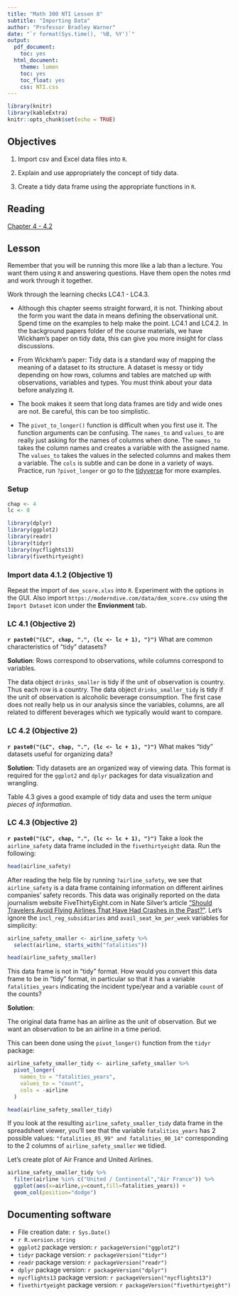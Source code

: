 ```yaml
---
title: "Math 300 NTI Lesson 8"
subtitle: "Importing Data"
author: "Professor Bradley Warner"
date: "`r format(Sys.time(), '%B, %Y')`"
output:
  pdf_document:
    toc: yes
  html_document:
    theme: lumen
    toc: yes
    toc_float: yes
    css: NTI.css
---
```



```r
library(knitr)
library(kableExtra)
knitr::opts_chunk$set(echo = TRUE)
```

## Objectives

1. Import csv and Excel data files into `R`.  

2. Explain and use appropriately the concept of tidy data. 

3. Create a tidy data frame using the appropriate functions in `R`. 

## Reading 

[Chapter 4 - 4.2](https://moderndive.com/4-tidy.html)

## Lesson 

Remember that you will be running this more like a lab than a lecture. You want them using `R` and answering questions. Have them open the notes rmd and work through it together.

Work through the learning checks LC4.1 - LC4.3.

+ Although this chapter seems straight forward, it is not. Thinking about the form you want the data in means defining the observational unit. Spend time on the examples to help make the point. LC4.1 and LC4.2. In the background papers folder of the course materials, we have Wickham's paper on tidy data, this can give you more insight for class discussions.

+ From Wickham's paper: Tidy data is a standard way of mapping the meaning of a dataset to its structure. A dataset is messy or tidy depending on how rows, columns and tables are matched up with observations, variables and types. You must think about your data before analyzing it. 

+ The book makes it seem that long data frames are tidy and wide ones are not. Be careful, this can be too simplistic. 

+ The `pivot_to_longer()` function is difficult when you first use it. The function arguments can be confusing. The `names_to` and `values_to` are really just asking for the names of columns when done. The `names_to` takes the column names and creates a variable with the assigned name. The `values_to` takes the values in the selected columns and makes them a variable. The `cols` is subtle and can be done in a variety of ways. Practice, run `?pivot_longer` or go to the [tidyverse](https://tidyr.tidyverse.org/dev/articles/pivot.html#pew) for more examples.  

### Setup

```r
chap <- 4
lc <- 0
```

```r
library(dplyr)
library(ggplot2)
library(readr)
library(tidyr)
library(nycflights13)
library(fivethirtyeight)
``` 

### Import data 4.1.2 (Objective 1)

Repeat the import of `dem_score.xlxs` into `R`. Experiment with the options in the GUI. Also import `https://moderndive.com/data/dem_score.csv` using the `Import Dataset` icon under the **Envionment** tab.

### LC 4.1 (Objective 2)

**`r paste0("(LC", chap, ".", (lc <- lc + 1), ")")`** What are common characteristics of "tidy" datasets?

**Solution**: Rows correspond to observations, while columns correspond to variables.  

The data object `drinks_smaller` is tidy if the unit of observation is country. Thus each row is a country. The data object `drinks_smaller_tidy` is tidy if the unit of observation is alcoholic beverage consumption. The first case does not really help us in our analysis since the variables, columns, are all related to different beverages which we typically would want to compare.

### LC 4.2 (Objective 2)

**`r paste0("(LC", chap, ".", (lc <- lc + 1), ")")`** What makes "tidy" datasets useful for organizing data?

**Solution**: Tidy datasets are an organized way of viewing data. This format is required for the `ggplot2` and `dplyr` packages for data visualization and wrangling. 

Table 4.3 gives a good example of tidy data and uses the term *unique pieces of information*. 

### LC 4.3 (Objective 2)

**`r paste0("(LC", chap, ".", (lc <- lc + 1), ")")`** Take a look the `airline_safety` data frame included in the `fivethirtyeight` data. Run the following:

```r
head(airline_safety)
```

After reading the help file by running `?airline_safety`, we see that `airline_safety` is a data frame containing information on different airlines companies' safety records. This data was originally reported on the data journalism website FiveThirtyEight.com in Nate Silver's article ["Should Travelers Avoid Flying Airlines That Have Had Crashes in the Past?"](https://fivethirtyeight.com/features/should-travelers-avoid-flying-airlines-that-have-had-crashes-in-the-past/). Let's ignore the `incl_reg_subsidiaries` and `avail_seat_km_per_week` variables for simplicity:

```r
airline_safety_smaller <- airline_safety %>%
  select(airline, starts_with("fatalities"))
```


```r
head(airline_safety_smaller)
```

This data frame is not in "tidy" format. How would you convert this data frame to be in "tidy" format, in particular so that it has a variable `fatalities_years` indicating the incident type/year and a variable `count` of the counts?

**Solution**: 

The original data frame has an airline as the unit of observation. But we want an observation to be an airline in a time period. 

This can been done using the `pivot_longer()` function from the `tidyr` package:

```r
airline_safety_smaller_tidy <- airline_safety_smaller %>%
  pivot_longer(
    names_to = "fatalities_years",
    values_to = "count",
    cols = -airline
  )
```


```r
head(airline_safety_smaller_tidy)
```


If you look at the resulting `airline_safety_smaller_tidy` data frame in the spreadsheet viewer, you'll see that the variable `fatalities_years` has 2 possible values: `"fatalities_85_99" and fatalities_00_14"` corresponding to the 2 columns of `airline_safety_smaller` we tidied. 

Let's create plot of Air France and United Airlines.

```r
airline_safety_smaller_tidy %>%
  filter(airline %in% c("United / Continental","Air France")) %>%
  ggplot(aes(x=airline,y=count,fill=fatalities_years)) +
  geom_col(position="dodge")
```


## Documenting software 

  * File creation date: `r Sys.Date()`
  * `r R.version.string`
  * `ggplot2` package version: `r packageVersion("ggplot2")`
  * `tidyr` package version: `r packageVersion("tidyr")`
  * `readr` package version: `r packageVersion("readr")`  
  * `dplyr` package version: `r packageVersion("dplyr")`
  * `nycflights13` package version: `r packageVersion("nycflights13")`
  * `fivethirtyeight` package version: `r packageVersion("fivethirtyeight")`  